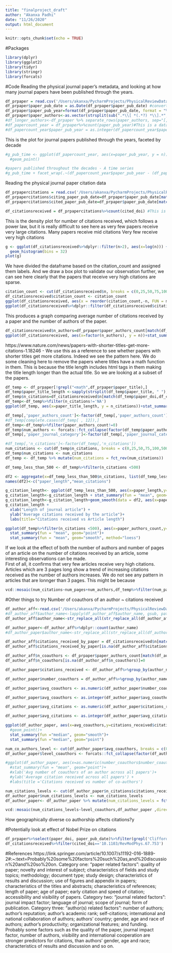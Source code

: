 ```yaml
---
title: "finalproject_draft"
author: "Akanxa Padhi"
date: "11/26/2020"
output: html_document
---
```


```r
knitr::opts_chunk$set(echo = TRUE)
```
  
#Packages
```r
library(dplyr)
library(ggplot2)
library(tidyr)
library(stringr)
library(forcats)
```

#Code 
Reading the physical journal paper's metadata, and looking at how many journal papers have been published through the years.
```r
df_prpaper = read.csv('/Users/akanxa/PycharmProjects/PhysicalReviewData/phpaper_metadata_latest.csv')
df_prpaper$paper_pub_date = as.Date(df_prpaper$paper_pub_date) #convert paper_pub_date to Date
df_prpaper$paper_pub_year=format(df_prpaper$paper_pub_date, format = "%Y") #Get the year from the paper_pub_date
df_prpaper$paper_authors<-as.vector(strsplit(sub(".*\\[ *(.*?) *\\].*", "\\1", df_prpaper$paper_authors),","))
#df_longer_authors<-df_prpaper %>% separate_rows(paper_authors, sep="[,]")
#df_papercount_year = df_prpaper%>%count(paper_pub_year)#This is a dataframe that gives the count of published papers each year
#df_papercount_year$paper_pub_year = as.integer(df_papercount_year$paper_pub_year) # converting year to integer

```
  
This is the plot for journal papers published through the years, faceted by decade
```r
#g_pub_time <- ggplot(df_papercount_year, aes(x=paper_pub_year, y = n))+
  #geom_point()

#papers published throughout the decades - A time series
#g_pub_time + facet_wrap(.~(df_papercount_year$paper_pub_year - (df_papercount_year$paper_pub_year %% 10)), scales = 'free', ncol=3, nrow = 6)
```
  
Reading the physical journal paper citation data
```r
df_prpapercitations = read.csv('/Users/akanxa/PycharmProjects/PhysicalReviewData/aps-dataset-citations-2019.csv')
df_prpapercitations$citing_paper_pub_date=df_prpaper$paper_pub_date[match(df_prpapercitations$citing_doi,df_prpaper$paper_doi)]
df_prpapercitations$cited_paper_pub_date=df_prpaper$paper_pub_date[match(df_prpapercitations$cited_doi,df_prpaper$paper_doi)]

df_citationsreceived = df_prpapercitations%>%count(cited_doi) #This is a dataframe that shows the number of citations received by each journal paper

```
  
This is the density plot for number of citations received, which follows a power law, but it is really difficult to see here as very few papers receive very large citations.
Many  papers receive mid citations
Very few receive very high citations
```r
g <- ggplot(df_citationsreceived%>%dplyr::filter(n>2), aes(x=log(n))) +
  geom_histogram(bins = 32)
plot(g)
```
We have divided the dataframe based on the citation_count and assigned them labels.
And we draw a box plot to validate our observation further, we can see here clearly that the papers that receive very high citations are sparse.
  
```r
citation_count <- cut(df_citationsreceived$n, breaks = c(0,25,50,75,100,500,max(df_citationsreceived$n)), labels = c('<25 citations', '25-50 citations','50-75 citations','75-100 citations','100-500 citations','more than 500 citations'))
df_citationsreceived$citation_count <- citation_count
ggplot(df_citationsreceived, aes(x = reorder(citation_count,-n, FUN = median),y=n))+geom_boxplot(aes(fill=citation_count))
ggplot(df_citationsreceived%>%dplyr::filter(df_citationsreceived$citation_count!='more than 500 citations'), aes(x = reorder(citation_count,-n, FUN = median),y=n))+geom_boxplot(aes(fill=citation_count))
```
  
This produces a graph comparing average number of citations received by a paper and the number of authors of the paper.
```r
df_citationsreceived$n_authors=df_prpaper$paper_authors_count[match(df_citationsreceived$cited_doi,df_prpaper$paper_doi)]
ggplot(df_citationsreceived, aes(x=factor(n_authors), y = n))+stat_summary(fun = "mean", geom="point")+theme_light()
```



https://www.nature.com/news/papers-with-shorter-titles-get-more-citations-1.18246 - We use this as a reference to see whether papers with shorter titles get more citations. Indeed we see the pattern here.
We do some cleaning here to remove the papers where titles have a math function in them. This is because the title length includes html tags in them making the title length longer than the actual title. So we are looking at a subset of the papers.
```r
df_temp <- df_prpaper[!grepl("<math",df_prpaper$paper_title),]
df_temp$paper_title_length <-sapply(strsplit(df_temp$paper_title, " "), length)
df_temp$n_citations=df_citationsreceived$n[match(df_temp$paper_doi,df_citationsreceived$cited_doi)]
df_temp<-df_temp%>%filter(n_citations!='NA')
ggplot(df_temp, aes(x=paper_title_length, y = n_citations))+stat_summary(fun.y = "mean", geom="point")+theme_light()
```

```r
df_temp[,'paper_authors_count']<-factor(df_temp[,'paper_authors_count'])
#df_temp[complete.cases(df_temp[ , 12]),]
df_temp<-df_temp%>%filter(paper_authors_count!=0)
df_temp$num_authors <- forcats::fct_collapse(factor(df_temp$paper_authors_count), "1"="1", "2" = "2", "3"="3","4"="4","5"="5",other_level = "5+")
df_temp[,'paper_journal_category']<-factor(df_temp[,'paper_journal_category'])
```


```r
#df_temp[,'n_citations']<-factor(df_temp[,'n_citations'])
num_citations <- cut(df_temp$n_citations, breaks = c(0,25,50,75,100,500,10763), labels = c('<25', '25-50','50-75','75-100','100-500','>500'))
df_temp$num_citations <- num_citations
df_temp <- df_temp %>% mutate(num_citations = fct_rev(num_citations))
```  

```r
df_temp_less_than_500 <- df_temp%>%filter(n_citations <500)
```


```r
df2 <- aggregate(x=df_temp_less_than_500$n_citations, list(df_temp_less_than_500$paper_length),FUN="mean")
names(df2)<-c("paper_length","mean_citations")
```


```r
g_citation_length<- ggplot(df_temp_less_than_500, aes(x=paper_length,y=n_citations))
g_citation_length<-g_citation_length + stat_summary(fun = "mean", geom="point")
g_citation_length<-g_citation_length+geom_smooth(data = df2, aes(x=paper_length, y = mean_citations), alpha=0.5 )
g_citation_length + 
  xlab("Length of journal article") + 
  ylab("Average citations received by the article")+
  labs(title="Citations received vs Article length")
```
```r
ggplot(df_temp%>%filter(n_citations <500), aes(x=paper_authors_count,y=paper_length))+ 
  stat_summary(fun = "mean", geom="point")+
  stat_summary(fun = "mean", geom="smooth", method="loess")
```
  
If we look at the effect of both the number of authors and number of pages of an article on the number of citations received by an article, some interesting observations can be made.  
First of all, it confirms that very few articles receive very high citations. Articles which are 3 pages long show a trend of increasing citations received as the number of authors increases. We do not see any pattern in articles that are lonnger than 3 pages. This might be because 
```r
vcd::mosaic(num_citations~num_pages+num_authors,df_temp%>%filter(num_pages %in% c("3","3+")) ,direction=c("v","v","h"),highlighting_fill = c("grey","lightblue","pink","purple","magenta","blue"))
```
#Other things to try
Number of coauthors of an author ~ citations received
```r
df_author_aff<-read.csv('/Users/akanxa/PycharmProjects/PhysicalReviewData/paper_author_aff.csv')
#df_author_aff$author_name<-lapply(df_author_aff$author_name, gsub, pattern='-', replacement=' ')
df_author_aff$author_name<-str_replace_all(str_replace_all(df_author_aff$author_name, "[^[:alnum:]]", " "),pattern=" ", repl="")
```


```r
df_author_paper<-df_author_aff%>%dplyr::count(author_name)
#df_author_paper$author_name<-str_replace_all(str_replace_all(df_author_paper$author_name, "[^[:alnum:]]", " "),pattern=" ", repl="")

df_author_aff$citations_received_by_paper = df_citationsreceived$n[match(df_author_aff$doi,df_citationsreceived$cited_doi)]
df_author_aff$citations_received_by_paper[is.na(df_author_aff$citations_received_by_paper)]=0
```


```r
df_author_aff$n_coauthors <- df_prpaper$paper_authors_count[match(df_author_aff$doi,df_prpaper$paper_doi)] -1
df_author_aff$n_coauthors[is.na(df_author_aff$n_coauthors)]=0
```


```r
df_author_paper$citations_received <- df_author_aff%>%group_by(author_name) %>% dplyr::summarize(citations_received=sum(citations_received_by_paper))%>%select(citations_received)
```


```r

df_author_paper$number_coauthors = df_author_aff%>%group_by(author_name) %>% dplyr::summarize(number_coauthors=sum(n_coauthors))%>%select(number_coauthors)
```
```r
df_author_paper$avg_coauthors <- as.numeric(df_author_paper$number_coauthors$number_coauthors)/df_author_paper$n
```

```r
df_author_paper$avg_coauthors <- as.integer(df_author_paper$avg_coauthors)

```

```r
df_author_paper$avg_citations <- as.numeric(df_author_paper$citations_received$citations_received)/df_author_paper$n
```

```r
df_author_paper$avg_citations <- as.integer(df_author_paper$avg_citations)

```
```r
ggplot(df_author_paper, aes(x=avg_coauthors,y=citations_received$citations_received))+
  #geom_point()+
  stat_summary(fun ="median", geom="smooth")+
  stat_summary(fun ="median", geom="point")
```

```r
num_co_authors_level <- cut(df_author_paper$avg_coauthors, breaks = c(0,25,50,75,100,500,10763), labels = c('<25', '25-50','50-75','75-100','100-500','>500'))
df_author_paper$level_coauthors <- forcats::fct_collapse(factor(df_author_paper$number_coauthors$number_coauthors), "0"="0", "1"="1", "2" = "2", "3"="3","4"="4","5"="5","6"="6","7"="7","8"="8","9"="9","10"="10",other_level = "10+")
```


```r
#ggplot(df_author_paper, aes(x=as.numeric(number_coauthors$number_coauthors)/n,y=citations_received$citations_received/n))+
  #stat_summary(fun = "mean", geom="point")+
  #xlab('Avg number of coauthors of an author across all papers')+ 
  #ylab('Average citation received across all papers') + 
  #labs(title ='Citations received vs number of co-authors')

```
```r
num_citations_levels <- cut(df_author_paper$n_citations$citations_received, breaks = c(0,25,50,75,100,500,10763), labels = c('<25', '25-50','50-75','75-100','100-500','>500'))
df_author_paper$num_citations_levels <- num_citations_levels
df_author_paper<- df_author_paper %>% mutate(num_citations_levels = fct_rev(num_citations_levels))
```


```r
vcd::mosaic(num_citations_levels~level_coauthors,df_author_paper ,direction=c("v"),highlighting_fill = c("grey","lightblue","pink","purple","magenta","blue"))

```


How geographically diverse co authorship affects citations?y

#Potentially look at effect of Nobel Prize on citations
```r
df_prpaper%>%select(paper_doi, paper_pub_date)%>%filter(grepl('Clifford G. Shull',df_prpaper$paper_authors))
df_citationsreceived%>%filter(cited_doi=='10.1103/RevModPhys.67.753')
```
#References
https://link.springer.com/article/10.1007/s11192-016-1889-2#:~:text=Probably%20some%20factors%20such%20as,and%20discussion%20and%20so%20on.
Category one: “paper related factors”: quality of paper; novelty and interest of subject; characteristics of fields and study topics; methodology; document type; study design; characteristics of results and discussion; use of figures and appendix in papers; characteristics of the titles and abstracts; characteristics of references; length of paper; age of paper; early citation and speed of citation; accessibility and visibility of papers. Category two: “journal related factors”: journal impact factor; language of journal; scope of journal; form of publication. Category three: “author(s) related factors”: number of authors; author’s reputation; author’s academic rank; self-citations; international and national collaboration of authors; authors’ country; gender, age and race of authors; author’s productivity; organizational features; and funding. Probably some factors such as the quality of the paper, journal impact factor, number of authors, visibility and international cooperation are stronger predictors for citations, than authors’ gender, age and race; characteristics of results and discussion and so on.
  
